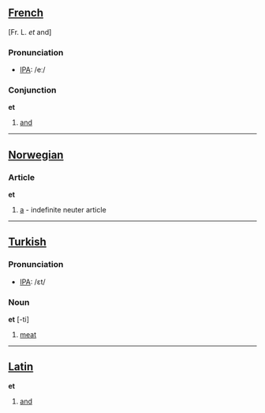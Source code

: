 ==[[French]]== [Fr. L. ''et'' and]

=== Pronunciation ===
*[[w:IPA|IPA]]: /eː/
=== Conjunction ===

'''et'''

# [[and]]

----

==[[Norwegian]]==

=== Article ===

'''et'''

# [[a]] - indefinite neuter article

----

==[[Turkish]]==

=== Pronunciation ===
*[[w:IPA|IPA]]: /ɛt/

=== Noun ===

'''et''' [-ti]

#[[meat]]

----

==[[Latin]]==

'''et'''

# [[and]]